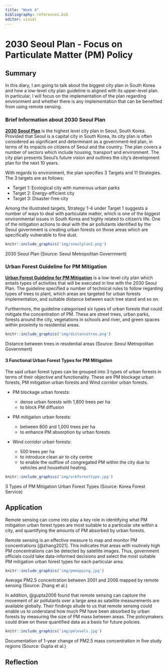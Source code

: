 ```yaml
---
title: "Week 4"
bibliography: references.bib
editor: visual
---
```


<h1>2030 Seoul Plan - Focus on Particulate Matter (PM) Policy</h1>

<h2>Summary</h2>

In this diary, I am going to talk about the biggest city plan in South Korea and how a low-level city plan guideline is aligned with its upper-level plan. In particular, I will focus on the implementation of the plan regarding environment and whether there is any implementation that can be benefited from using remote sensing.

<h3>Brief Information about 2030 Seoul Plan</h3>

[**2030 Seoul Plan**](https://urban.seoul.go.kr/view/html/PMNU2020000000) is the highest level city plan in Seoul, South Korea. Provided that Seoul is a capital city in South Korea, its city plan is often considered as significant and determinant as a government-led plan, in terms of its impacts on citizens of Seoul and the country. The plan covers a number of sectors which include housing, transport and environment. The city plan presents Seoul's future vision and outlines the city's development plan for the next 10 years.

With regards to environment, the plan specifies 3 Targets and 11 Strategies. The 3 targets are as follows:

-   Target 1: Ecological city with numerous urban parks
-   Target 2: Energy-efficient city
-   Target 3: Disaster-free city

Among the illustrated targets, Strategy 1-4 under Target 1 suggests a number of ways to deal with particulate matter, which is one of the biggest environmental issues in South Korea and highly related to citizen's life. One of the mitigation actions to deal with the air pollutants identified by the Seoul government is creating urban forests on those areas which are specifically vulnerable to fine dust.

```r
knitr::include_graphics('img/seoulplan1.png')
```

2030 Seoul Plan (Source: Seoul Metropolitan Government)

<h3>Urban Forest Guideline for PM Mitigation</h3>

[**Urban Forest Guideline for PM Mitigation**](https://news.seoul.go.kr/env/square/tree_planting_project/guideline) is a low-level city plan which entails types of activities that will be executed in line with the 2030 Seoul Plan. The guideline specified a number of technical rules to follow regarding types of trees to plant, which areas are targeted for urban forests implementation, and suitable distance between each tree stand and so on.

Furthermore, the guideline categorised six types of urban forests that could mitigate the concentration of PM. These are street trees, urban parks, forests around the city, vegetations in schools and river, and green spaces within proximity to residential areas.

```r
knitr::include_graphics('img/distancetree.png')
```

Distance between trees in residential areas (Source: Seoul Metropolitan Government)

<h4>3 Functional Urban Forest Types for PM Mitigation</h4>

The said urban forest types can be grouped into 3 types of urban forests in terms of their objective and functionality. These are PM blockage urban forests, PM mitigation urban forests and Wind corridor urban forests.

-   PM blockage urban forests:

    -   dense urban forests with 1,800 trees per ha
    -   to block PM diffusion

-   PM mitigation urban forests:

    -   between 800 and 1,000 trees per ha
    -   to enhance PM absorption by urban forests

-   Wind corridor urban forests:

    -   500 trees per ha
    -   to introduce clean air to city centre
    -   to enable the outflow of congregated PM within the city due to vehicles and household heating.

```r
knitr::include_graphics('img/urbforesttype.jpg')
```

3 Types of PM Mitigation Urban Forest Types (Source: Korea Forest Service)

<h2>Application</h2>

Remote sensing can come into play a key role in identifying what PM mitigation urban forest types are most suitable to a particular site within a city, and quantifying the amounts of PM absorbed by urban forests.

Remote sensing is an effective measure to map and monitor PM concentrations [@zhang2021]. This indicates that areas with routinely high PM concentrations can be detected by satellite images. Thus, government officials could take data-informed decisions and select the most suitable PM mitigation urban forest types for each particular area. 

```r
knitr::include_graphics('img/pmmapping.jpg')
```

Average PM2.5 concentration between 2001 and 2006 mapped by remote sensing (Source: Zhang et al.)

In addition, @gupta2006 found that remote sensing can capture the movement of air pollutants over a large area as satellite measurements are available globally. Their findings allude to us that remote sensing could enable us to understand how much PM have been absorbed by urban forests by measuring the size of PM mass between areas. The policymakers could draw on these quantified data as a basis for future policies.

```r
knitr::include_graphics('img/pmlevels.jpg')
```

Documentation of 1-year change of PM2.5 mass concentration in five study regions (Source: Gupta et al.)

<h2>Reflection</h2>

